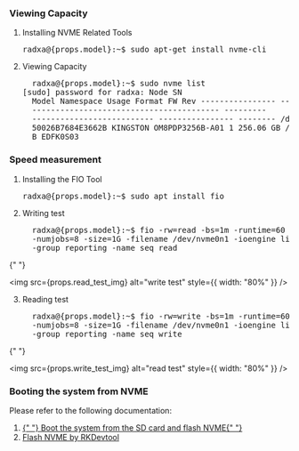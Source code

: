 ### Viewing Capacity

1. Installing NVME Related Tools

   <pre>radxa@{props.model}:~$ sudo apt-get install nvme-cli</pre>

2. Viewing Capacity

   <pre>
     radxa@{props.model}:~$ sudo nvme list<br/>[sudo] password for radxa: Node SN
     Model Namespace Usage Format FW Rev ---------------- --------------------
     ---------------------------------------- ---------
     -------------------------- ---------------- -------- /dev/nvme0n1
     50026B7684E3662B KINGSTON OM8PDP3256B-A01 1 256.06 GB / 256.06 GB 512 B + 0
     B EDFK0S03
   </pre>

### Speed measurement

1. Installing the FIO Tool

   <pre>radxa@{props.model}:~$ sudo apt install fio</pre>

2. Writing test

   <pre>
     radxa@{props.model}:~$ fio -rw=read -bs=1m -runtime=60 -iodepth 1
     -numjobs=8 -size=1G -filename /dev/nvme0n1 -ioengine libaio -direct=1
     -group_reporting -name seq_read
   </pre>

{" "}

<img
  src={props.read_test_img}
  alt="write test"
  style={{ width: "80%" }}
/>

3. Reading test

   <pre>
     radxa@{props.model}:~$ fio -rw=write -bs=1m -runtime=60 -iodepth 1
     -numjobs=8 -size=1G -filename /dev/nvme0n1 -ioengine libaio -direct=1
     -group_reporting -name seq_write
   </pre>

{" "}

<img
  src={props.write_test_img}
  alt="read test"
  style={{ width: "80%" }}
/>

### Booting the system from NVME

Please refer to the following documentation:

1. <a href={props.boot_from_nvme_by_sd}>
     {" "}
     Boot the system from the SD card and flash NVME{" "}
   </a>
2. <a href={props.flash_by_rkdevtool}> Flash NVME by RKDevtool </a>
